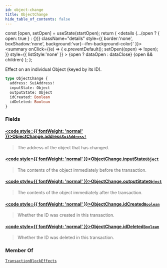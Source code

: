 ```yaml
---
id: object-change
title: ObjectChange
hide_table_of_contents: false
---
```









  const [open, setOpen] = useState(startOpen);
  return (
    <details {...(open ? { open: true } : {})} className="details" style={{ border:'none', boxShadow:'none', background:'var(--ifm-background-color)' }}>
      <summary
        onClick={(e) => {
          e.preventDefault();
          setOpen((open) => !open);
        }}
        style={{ listStyle:'none' }}
      >
      {open ? dataOpen : dataClose}
      </summary>
      {open && children}
    </details>
  );
};








Effect on an individual Object (keyed by its ID).


```graphql
type ObjectChange {
  address: SuiAddress!
  inputState: Object
  outputState: Object
  idCreated: Boolean
  idDeleted: Boolean
}
```




### Fields

#### [<code style={{ fontWeight: 'normal' }}>ObjectChange.<b>address</b></code>](#)<Bullet />[`SuiAddress!`](/references/sui-api/graphql/reference/scalars/sui-address) <Badge class="badge badge--secondary" text="non-null"/> <Badge class="badge badge--secondary" text="scalar"/> 
> 
> 
> The address of the object that has changed.
> 

#### [<code style={{ fontWeight: 'normal' }}>ObjectChange.<b>inputState</b></code>](#)<Bullet />[`Object`](/references/sui-api/graphql/reference/objects/object) <Badge class="badge badge--secondary" text="object"/> 
> 
> 
> The contents of the object immediately before the transaction.
> 

#### [<code style={{ fontWeight: 'normal' }}>ObjectChange.<b>outputState</b></code>](#)<Bullet />[`Object`](/references/sui-api/graphql/reference/objects/object) <Badge class="badge badge--secondary" text="object"/> 
> 
> 
> The contents of the object immediately after the transaction.
> 

#### [<code style={{ fontWeight: 'normal' }}>ObjectChange.<b>idCreated</b></code>](#)<Bullet />[`Boolean`](/references/sui-api/graphql/reference/scalars/boolean) <Badge class="badge badge--secondary" text="scalar"/> 
> 
> 
> Whether the ID was created in this transaction.
> 

#### [<code style={{ fontWeight: 'normal' }}>ObjectChange.<b>idDeleted</b></code>](#)<Bullet />[`Boolean`](/references/sui-api/graphql/reference/scalars/boolean) <Badge class="badge badge--secondary" text="scalar"/> 
> 
> 
> Whether the ID was deleted in this transaction.
> 



### Member Of

[`TransactionBlockEffects`](/references/sui-api/graphql/reference/objects/transaction-block-effects)  <Badge class="badge badge--secondary" text="object"/>

